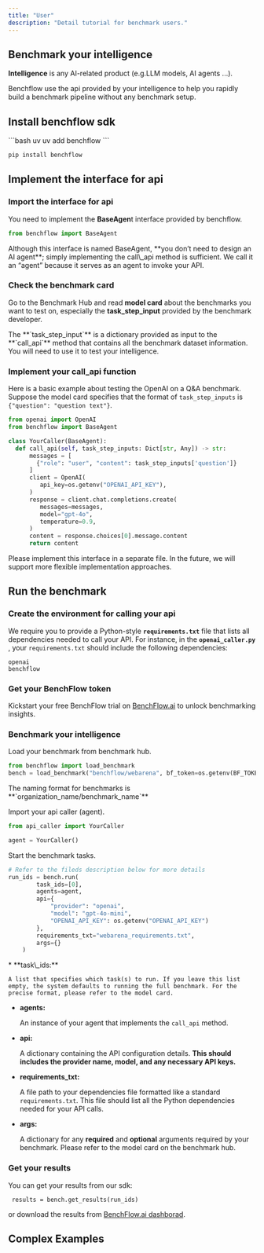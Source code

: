 ```yaml
---
title: "User"
description: "Detail tutorial for benchmark users."
---
```


## Benchmark your intelligence

**Intelligence** is any AI-related product (e.g.LLM models, AI agents ...).&#x20;

Benchflow use the api provided by your intelligence to help you rapidly build a benchmark pipeline without any benchmark setup.

## Install benchflow sdk

<CodeGroup>
  ```bash uv
  uv add benchflow
  ```

  ```bash pip
  pip install benchflow
  ```
</CodeGroup>

## Implement the interface for api

### Import the interface for api

You need to implement the **BaseAgen**t interface provided by benchflow.

```python
from benchflow import BaseAgent
```

<Note>
  Although this interface is named BaseAgent, **you don’t need to design an AI agent**; simply implementing the call\_api method is sufficient. We call it an “agent” because it serves as an agent to invoke your API.
</Note>

### Check the benchmark card

Go to the Benchmark Hub and read **model card** about the benchmarks you want to test on, especially the **task\_step\_input** provided by the benchmark developer.

<Check>
  The **`task_step_input`** is a dictionary provided as input to the **`call_api`** method that contains all the benchmark dataset information. You will need to use it to test your intelligence.
</Check>

### Implement your call\_api function

Here is a basic example about testing the OpenAI on a Q\&A benchmark. Suppose the model card specifies that the format of `task_step_inputs` is `{"question": "question text"}`.

```python openai_caller.py
from openai import OpenAI
from benchflow import BaseAgent

class YourCaller(BaseAgent):
  def call_api(self, task_step_inputs: Dict[str, Any]) -> str:
      messages = [
        {"role": "user", "content": task_step_inputs['question']}
      ]
      client = OpenAI(
         api_key=os.getenv("OPENAI_API_KEY"),
      )
      response = client.chat.completions.create(
         messages=messages,
         model="gpt-4o",
         temperature=0.9,
      )
      content = response.choices[0].message.content
      return content
```

<Note>
  Please implement this interface in a separate file. In the future, we will support more flexible implementation approaches.
</Note>

## Run the benchmark

### Create the environment for calling your api

We require you to provide a Python-style **`requirements.txt`** file that lists all dependencies needed to call your API. For instance, in the **`openai_caller.py`** , your `requirements.txt` should include the following dependencies:

```
openai
benchflow
```

### Get your BenchFlow token

Kickstart your free BenchFlow trial on <a href="https://benchflow.ai" target="_blank" rel="noopener noreferrer">BenchFlow.ai</a> to unlock benchmarking insights.

### Benchmark your intelligence

Load your benchmark from benchmark hub.

```python
from benchflow import load_benchmark
bench = load_benchmark("benchflow/webarena", bf_token=os.getenv(BF_TOKEN))
```

<Note>
  The naming format for benchmarks is **`organization_name/benchmark_name`**
</Note>

Import your api caller (agent).

```python
from api_caller import YourCaller

agent = YourCaller()
```

Start the benchmark tasks.

```python
# Refer to the fileds description below for more details
run_ids = bench.run(
        task_ids=[0],
        agents=agent,
        api={
            "provider": "openai", 
            "model": "gpt-4o-mini", 
            "OPENAI_API_KEY": os.getenv("OPENAI_API_KEY")
        },
        requirements_txt="webarena_requirements.txt",
        args={}
    )
```

<Accordion title="Fields Description" defaultOpen={false} icon="info" iconType="solid">
  * **task\_ids:**

    A list that specifies which task(s) to run. If you leave this list empty, the system defaults to running the full benchmark. For the precise format, please refer to the model card.

  * **agents:**

    An instance of your agent that implements the `call_api` method.&#x20;

  * **api:**

    A dictionary containing the API configuration details. **This should includes the provider name, model, and any necessary API keys.**&#x20;

  * **requirements\_txt:**

    A file path to your dependencies file formatted like a standard `requirements.txt`. This file should list all the Python dependencies needed for your API calls.

  * **args:**

    A dictionary for any **required** and **optional** arguments required by your benchmark. Please refer to the model card on the benchmark hub.
</Accordion>

### Get your results

You can get your results from our sdk:

```
 results = bench.get_results(run_ids)
```

or download the results from [BenchFlow.ai dashborad](https://benchflow.ai/dashboard/jobs).

## Complex Examples

<CardGroup cols={3}>
  <Card title="Webarena" icon="sparkles" />

  <Card title="Rarebench" icon="sparkles" />

  <Card title="Webcanvas" icon="sparkles" />
</CardGroup>

##